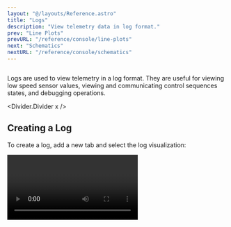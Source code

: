 ```yaml
---
layout: "@/layouts/Reference.astro"
title: "Logs"
description: "View telemetry data in log format."
prev: "Line Plots"
prevURL: "/reference/console/line-plots"
next: "Schematics"
nextURL: "/reference/console/schematics"
---
```




<Diagram style="height: 300px" preview>
  <Image
    client:only="react"
    id="console/logs/thumbnail"
    themed={false}
    style={{
      width: "500px",
      position: "absolute",
      left: "50%",
      transform: "translateX(-50%)",
      borderRadius: "1.5rem",
      boxShadow: "-1rem -1rem 1rem 3px var(--pluto-gray-l1-15)",
    }}
  />
</Diagram>

Logs are used to view telemetry in a log format. They are useful for viewing low speed
sensor values, viewing and communicating control sequences states, and debugging
operations.

<Divider.Divider x />

## Creating a Log

To create a log, add a new tab and select the log visualization:

<Video client:only="react" id="console/logs/log-create" />

<Note.Note variant="warning">
  Make sure that you are working in an active
  [workspace](/reference/console/workspaces)! If your log is not created in a workspace,
  it will not be saved permanently to Synnax.
</Note.Note>

<Divider.Divider x />

## Choosing a Channel

To start viewing data, the only option you need to select is the channel to view data
from. You can do this by clicking on the channel selector in the Visualization Toolbar.

<Video client:only="react" id="console/logs/choose-channel" />

<Divider.Divider x />

## Pausing and Scrolling

To view historical data previously logged, simply scroll up. This will automatically
freeze the log window and allow you to scroll through the data. To resume live logging,
simply scroll back down to the bottom of the log window.

<Video client:only="react" id="console/logs/scrollback" />

### Using the Pause/Play Button

You can also pause and resume live logging by clicking the pause/play button the
top-right corner of the log window.

<Video client:only="react" id="console/logs/pause-play" />
